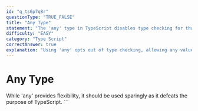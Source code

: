 ```yaml
---
id: "q_ts6p7q8r"
questionType: "TRUE_FALSE"
title: "Any Type"
statement: "The 'any' type in TypeScript disables type checking for that variable."
difficulty: "EASY"
category: "Type Script"
correctAnswer: true
explanation: "Using 'any' opts out of type checking, allowing any value to be assigned without errors."
---
```


# Any Type

While 'any' provides flexibility, it should be used sparingly as it defeats the purpose of TypeScript.
\`\`\`
